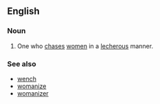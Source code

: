 ==English==

===Noun===
{{en-noun}}

# {{uncommon}} One who [[chase]]s [[women]] in a [[lecherous]] manner.

===See also===
* [[wench]]
* [[womanize]]
* [[womanizer]]